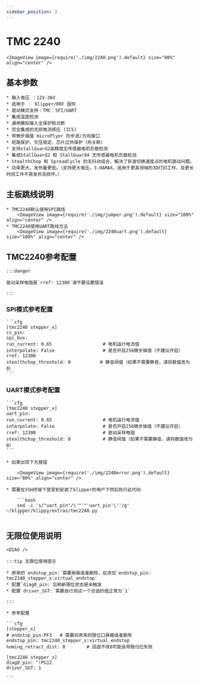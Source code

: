 ```yaml
---
sidebar_position: 2
---
```



# TMC 2240

    <ImageView image={require('./img/2240.png').default} size="80%" align="center" />

## 基本参数

    * 输入电压 ：12V-36V
    * 适用于 ： Klipper/RRF 固件
    * 驱动模式支持：TMC：SPI/UART
    * 集成温度检测
    * 通用模拟输入全保护和诊断
    * 完全集成的无损电流感应 (ICS)
    * 带微步插值 microPlyer 的步进/方向接口
    * 短路保护、欠压锁定、芯片过热保护（热关断）
    * 支持stallGuard2高精度无传感器电机负载检测
    * 集成StallGuard2 和 StallGuard4 无传感器电机负载检测
    * StealthChop 和 SpreadCycle 的无抖动组合，解决了斩波切换速度点的电机跳动问题。
    * 功率更大，发热量更低。（支持更大电压，3.0AMAX，适用于更高领域的3D打印工作，及更长时间工作不易发热及损坏。）

## 主板跳线说明

    * TMC2240默认使用SPI跳线
        <ImageView image={require('./img/jumper.png').default} size="100%" align="center" />
    * TMC2240使用UART跳线方法
        <ImageView image={require('./img/2240uart.png').default} size="100%" align="center" />


## TMC2240参考配置

    :::danger

    驱动采样电阻是`rref: 12300`请不要设置错误

    :::

### SPI模式参考配置

    ```cfg
    [tmc2240 stepper_x]
    cs_pin: 
    spi_bus: 
    run_current: 0.65                   # 电机运行电流值
    interpolate: False                  # 是否开启256微步插值（不建议开启）
    rref: 12300
    stealthchop_threshold: 0           # 静音阀值（如果不需要静音，请将数值改为0）
    ```

### UART模式参考配置

    ```cfg
    [tmc2240 stepper_x]
    uart_pin:
    run_current: 0.65                   # 电机运行电流值
    interpolate: False                  # 是否开启256微步插值（不建议开启）
    rref: 12300                         # 驱动采样电阻
    stealthchop_threshold: 0            # 静音阀值（如果不需要静音，请将数值改为0）
    ```

    * 如果出现下方报错
        
        <ImageView image={require('./img/2240error.png').default} size="80%" align="center" />

    * 需要在SSH终端下登录到安装了klipper的用户下然后执行此代码

        ```bash
        sed -i 's/"uart_pin"/\'"'"'uart_pin'\''/g' ~/klipper/klippy/extras/tmc2240.py
        ```

## 无限位使用说明

    <DIAG />

    :::tip 无限位使用提示

    * 原来的`endstop_pin:`需要屏蔽或者删除，在添加`endstop_pin: tmc2240_stepper_x:virtual_endstop`
    * 配置`diag0_pin:`后刷新限位状态是未触发
    * 配置`driver_SGT:`需要自行测试一个合适的值正常为`1`

    :::

    * 参考配置

    ```cfg
    [stepper_x]
    # endstop_pin:PF3   # 需要将原来的限位口屏蔽或者删除
    endstop_pin: tmc2240_stepper_x:virtual_endstop
    homing_retract_dist: 0        # 回退不改0可能会导致归位失败

    [tmc2240 stepper_x]
    diag0_pin: ^!PG12
    driver_SGT: 1

    ```